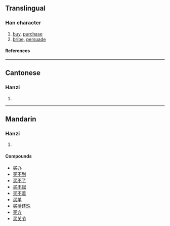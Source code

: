 {{see|買}}

==Translingual==
===Han character===
{{Han char|rad=乙|as=05|sn=6|four=|canj=弓卜大 (NYK)}}
# [[buy]], [[purchase]]
# [[bribe]], [[persuade]]
====References====
{{Han ref|kx=0084.141|hdz=10053.100|uh=4E70|ud=20080}}
----
==Cantonese==
===Hanzi===
{{yue-hanzi|jyut=|y=maai5}}
# {{defn|Cantonese}}
----
==Mandarin==
===Hanzi===
{{cmn-hanzi|tra=買|pin=[[mǎi]] (mai3)|wg=mai<sup>3</sup>}}
# {{defn|Mandarin}}

====Compounds====
*[[买办]]
*[[买不到]]
*[[买不了]]
*[[买不起]]
*[[买不着]]
*[[买单]]
*[[买椟还珠]]
*[[买方]]
*[[买关节]]
*[[买好]], [[买好儿]]
*[[买价]], [[买价儿]]
*[[买进]]
*[[买空卖空]]
*[[买卖]]
*[[买卖婚姻]]
*[[买卖人]]
*[[买面子]]
*[[买通]]
*[[买账]]
*[[买主]]
*[[买醉]]




[[fr:买]]
[[pl:买]]